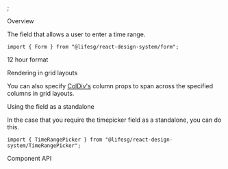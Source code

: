 
<Meta of={FormTimeRangePickerStories} />;

<Title>Form.TimeRangePicker</Title>

<Secondary>Overview</Secondary>

The field that allows a user to enter a time range.

```tsx
import { Form } from "@lifesg/react-design-system/form";
```

<Canvas of={FormTimeRangePickerStories.TimeRangePicker} />

<Heading3>12 hour format</Heading3>

<Canvas of={FormTimeRangePickerStories.12HourFormat} />

<Heading3>Rendering in grid layouts</Heading3>

You can also specify [ColDiv's](/docs/getting-started-layout-column-divs--column-divs)
column props to span across the specified columns in grid layouts.

<Canvas of={FormTimeRangePickerStories.RenderingInGridLayout} />

<Heading3>Using the field as a standalone</Heading3>

In the case that you require the timepicker field as a standalone, you can do this.

```tsx
import { TimeRangePicker } from "@lifesg/react-design-system/TimeRangePicker";
```

<Canvas of={FormTimeRangePickerStories.StandaloneUsage} />

<Secondary>Component API</Secondary>

<PropsTable />
